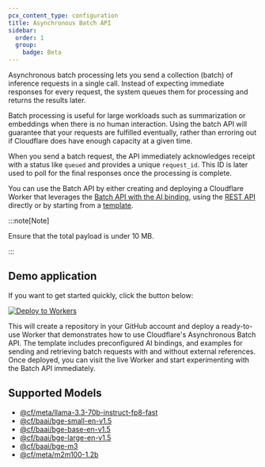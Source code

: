 ```yaml
---
pcx_content_type: configuration
title: Asynchronous Batch API
sidebar:
  order: 1
  group:
    badge: Beta
---
```



Asynchronous batch processing lets you send a collection (batch) of inference requests in a single call. Instead of expecting immediate responses for every request, the system queues them for processing and returns the results later.

Batch processing is useful for large workloads such as summarization or embeddings when there is no human interaction. Using the batch API will guarantee that your requests are fulfilled eventually, rather than erroring out if Cloudflare does have enough capacity at a given time.

When you send a batch request, the API immediately acknowledges receipt with a status like `queued` and provides a unique `request_id`. This ID is later used to poll for the final responses once the processing is complete.

You can use the Batch API by either creating and deploying a Cloudflare Worker that leverages the [Batch API with the AI binding](/workers-ai/features/batch-api/workers-binding/), using the [REST API](/workers-ai/features/batch-api/rest-api/) directly or by starting from a [template](https://github.com/craigsdennis/batch-please-workers-ai).

:::note[Note]

Ensure that the total payload is under 10 MB.

:::

## Demo application

If you want to get started quickly, click the button below:

[![Deploy to Workers](https://deploy.workers.cloudflare.com/button)](https://deploy.workers.cloudflare.com/?url=https://github.com/craigsdennis/batch-please-workers-ai)

This will create a repository in your GitHub account and deploy a ready-to-use Worker that demonstrates how to use Cloudflare's Asynchronous Batch API. The template includes preconfigured AI bindings, and examples for sending and retrieving batch requests with and without external references. Once deployed, you can visit the live Worker and start experimenting with the Batch API immediately.

## Supported Models

- [@cf/meta/llama-3.3-70b-instruct-fp8-fast](/workers-ai/models/llama-3.3-70b-instruct-fp8-fast/)
- [@cf/baai/bge-small-en-v1.5](/workers-ai/models/bge-small-en-v1.5/)
- [@cf/baai/bge-base-en-v1.5](/workers-ai/models/bge-base-en-v1.5/)
- [@cf/baai/bge-large-en-v1.5](/workers-ai/models/bge-large-en-v1.5/)
- [@cf/baai/bge-m3](/workers-ai/models/bge-m3/)
- [@cf/meta/m2m100-1.2b](/workers-ai/models/m2m100-1.2b/)
